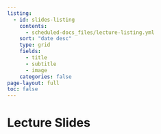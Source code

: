 ```yaml
---
listing:
  - id: slides-listing
    contents:
      - scheduled-docs_files/lecture-listing.yml
    sort: "date desc"
    type: grid
    fields: 
      - title
      - subtitle
      - image
    categories: false
page-layout: full
toc: false
---
```


# Lecture Slides

::: {#slides-listing}
::::
